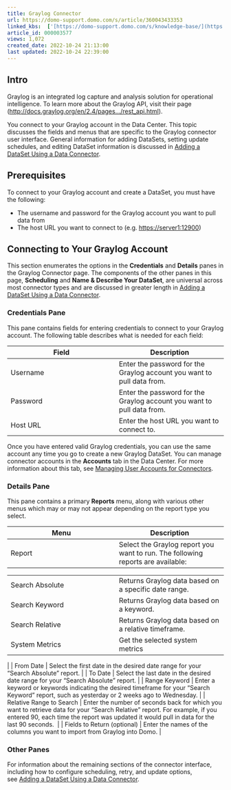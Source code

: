 ```yaml
---
title: Graylog Connector
url: https://domo-support.domo.com/s/article/360043433353
linked_kbs:  ['[https://domo-support.domo.com/s/knowledge-base/](https://domo-support.domo.com/s/knowledge-base/)', '[https://domo-support.domo.com/s/](https://domo-support.domo.com/s/)', '[https://domo-support.domo.com/s/topic/0TO5w000000ZammGAC](https://domo-support.domo.com/s/topic/0TO5w000000ZammGAC)', '[https://domo-support.domo.com/s/topic/0TO5w000000ZanLGAS](https://domo-support.domo.com/s/topic/0TO5w000000ZanLGAS)', '[https://domo-support.domo.com/s/topic/0TO5w000000ZaoQGAS](https://domo-support.domo.com/s/topic/0TO5w000000ZaoQGAS)', '[https://domo-support.domo.com/s/article/360042926274](https://domo-support.domo.com/s/article/360042926274)', '[https://domo-support.domo.com/s/article/360042926054](https://domo-support.domo.com/s/article/360042926054)', '[https://domo-support.domo.com/s/article/360043433353](https://domo-support.domo.com/s/article/360043433353)', '[https://domo-support.domo.com/s/topic/0TO5w000000ZaoQGAS/api-connectors](https://domo-support.domo.com/s/topic/0TO5w000000ZaoQGAS/api-connectors)', '[https://domo-support.domo.com/s/article/360043429933](https://domo-support.domo.com/s/article/360043429933)', '[https://domo-support.domo.com/s/article/360043429953](https://domo-support.domo.com/s/article/360043429953)', '[https://domo-support.domo.com/s/article/360042925494](https://domo-support.domo.com/s/article/360042925494)', '[https://domo-support.domo.com/s/article/360043429913](https://domo-support.domo.com/s/article/360043429913)', '[https://domo-support.domo.com/s/article/4408174643607](https://domo-support.domo.com/s/article/4408174643607)', '[https://domo-support.domo.com/s/login/](https://domo-support.domo.com/s/login/)']
article_id: 000003577
views: 1,072
created_date: 2022-10-24 21:13:00
last updated: 2022-10-24 22:39:00
---
```




Intro
-----


Graylog is an integrated log capture and analysis solution for operational intelligence. To learn more about the Graylog API, visit their page ([http://docs.graylog.org/en/2.4/pages.../rest\_api.html](http://docs.graylog.org/en/2.4/pages/configuration/rest_api.html "http://docs.graylog.org/en/2.4/pages/configuration/rest_api.html")).


You connect to your Graylog account in the Data Center. This topic discusses the fields and menus that are specific to the Graylog connector user interface. General information for adding DataSets, setting update schedules, and editing DataSet information is discussed in [Adding a DataSet Using a Data Connector](/s/article/360042926274 "Adding a DataSet Using a Data Connector").


Prerequisites
-------------


To connect to your Graylog account and create a DataSet, you must have the following:


* The username and password for the Graylog account you want to pull data from
* The host URL you want to connect to (e.g. <https://server1:12900>)


Connecting to Your Graylog Account
----------------------------------


This section enumerates the options in the **Credentials** and **Details** panes in the Graylog Connector page. The components of the other panes in this page, **Scheduling** and **Name & Describe Your DataSet**, are universal across most connector types and are discussed in greater length in [Adding a DataSet Using a Data Connector](/s/article/360042926274 "Adding a DataSet Using a Data Connector").


### Credentials Pane


This pane contains fields for entering credentials to connect to your Graylog account. The following table describes what is needed for each field:  




| Field | Description |
| --- | --- |
| Username | Enter the password for the Graylog account you want to pull data from. |
| Password | Enter the password for the Graylog account you want to pull data from. |
| Host URL | Enter the host URL you want to connect to. |


Once you have entered valid Graylog credentials, you can use the same account any time you go to create a new Graylog DataSet. You can manage connector accounts in the **Accounts** tab in the Data Center. For more information about this tab, see [Managing User Accounts for Connectors](/s/article/360042926054 "Managing User Accounts for Connectors").


### Details Pane


This pane contains a primary **Reports** menu, along with various other menus which may or may not appear depending on the report type you select.




| Menu | Description |
| --- | --- |
| Report | Select the Graylog report you want to run. The following reports are available:

|  |  |
| --- | --- |
| Search Absolute | Returns Graylog data based on a specific date range. |
| Search Keyword | Returns Graylog data based on a keyword. |
| Search Relative | Returns Graylog data based on a relative timeframe.  |
| System Metrics | Get the selected system metrics |

 |
| From Date | Select the first date in the desired date range for your "Search Absolute" report. |
| To Date | Select the last date in the desired date range for your "Search Absolute" report. |
| Range Keyword | Enter a keyword or keywords indicating the desired timeframe for your "Search Keyword" report, such as yesterday or 2 weeks ago to Wednesday. |
| Relative Range to Search | Enter the number of seconds back for which you want to retrieve data for your "Search Relative" report. For example, if you entered 90, each time the report was updated it would pull in data for the last 90 seconds.  |
| Fields to Return (optional) | Enter the names of the columns you want to import from Graylog into Domo. |


### Other Panes


For information about the remaining sections of the connector interface, including how to configure scheduling, retry, and update options, see [Adding a DataSet Using a Data Connector](/s/article/360042926274 "Adding a DataSet Using a Data Connector").

